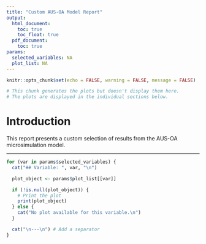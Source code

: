 ```yaml
---
title: "Custom AUS-OA Model Report"
output:
  html_document:
    toc: true
    toc_float: true
  pdf_document:
    toc: true
params:
  selected_variables: NA
  plot_list: NA
---
```


```r
knitr::opts_chunk$set(echo = FALSE, warning = FALSE, message = FALSE)
```

```r
# This chunk generates the plots but doesn't display them here.
# The plots are displayed in the individual sections below.
```

# Introduction

This report presents a custom selection of results from the AUS-OA microsimulation model.

---

```r
for (var in params$selected_variables) {
  cat("## Variable: ", var, "\n")

  plot_object <- params$plot_list[[var]]

  if (!is.null(plot_object)) {
    # Print the plot
    print(plot_object)
  } else {
    cat("No plot available for this variable.\n")
  }

  cat("\n---\n") # Add a separator
}
```

